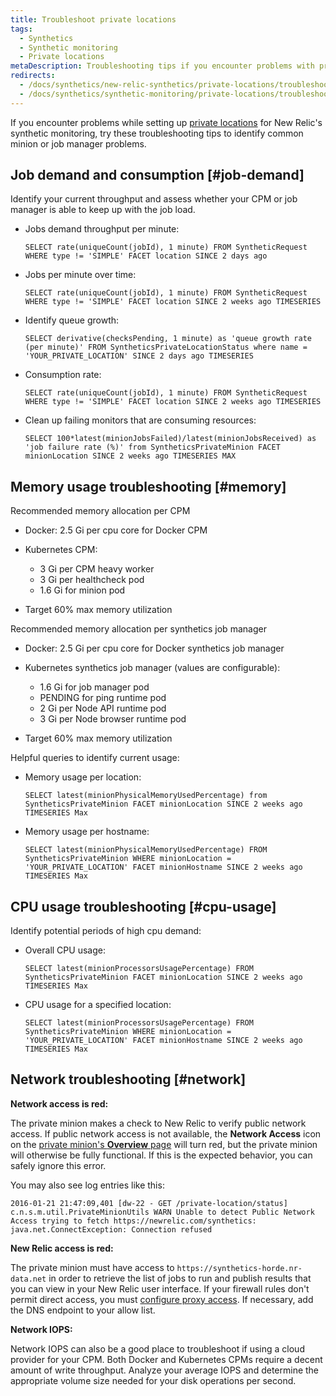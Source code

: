 ```yaml
---
title: Troubleshoot private locations
tags:
  - Synthetics
  - Synthetic monitoring
  - Private locations
metaDescription: Troubleshooting tips if you encounter problems with private locations or private minions or job managers with synthetic monitoring in New Relic.
redirects:
  - /docs/synthetics/new-relic-synthetics/private-locations/troubleshooting-private-locations
  - /docs/synthetics/synthetic-monitoring/private-locations/troubleshooting-private-locations
---
```


If you encounter problems while setting up [private locations](/docs/synthetics/new-relic-synthetics/private-locations/private-locations-overview-monitor-internal-sites-add-new-locations) for New Relic's synthetic monitoring, try these troubleshooting tips to identify common minion or job manager problems.

## Job demand and consumption [#job-demand]

Identify your current throughput and assess whether your CPM or job manager is able to keep up with the job load.

* Jobs demand throughput per minute:

  ```
  SELECT rate(uniqueCount(jobId), 1 minute) FROM SyntheticRequest WHERE type != 'SIMPLE' FACET location SINCE 2 days ago
  ```
* Jobs per minute over time:

  ```
  SELECT rate(uniqueCount(jobId), 1 minute) FROM SyntheticRequest WHERE type != 'SIMPLE' FACET location SINCE 2 weeks ago TIMESERIES
  ```
* Identify queue growth:

  ```
  SELECT derivative(checksPending, 1 minute) as 'queue growth rate (per minute)' FROM SyntheticsPrivateLocationStatus where name = 'YOUR_PRIVATE_LOCATION' SINCE 2 days ago TIMESERIES
  ```
* Consumption rate:

  ```
  SELECT rate(uniqueCount(jobId), 1 minute) FROM SyntheticRequest WHERE type != 'SIMPLE' FACET location SINCE 2 weeks ago TIMESERIES
  ```
* Clean up failing monitors that are consuming resources:

  ```
  SELECT 100*latest(minionJobsFailed)/latest(minionJobsReceived) as 'job failure rate (%)' from SyntheticsPrivateMinion FACET minionLocation SINCE 2 weeks ago TIMESERIES MAX
  ```

## Memory usage troubleshooting [#memory]

Recommended memory allocation per CPM

* Docker: 2.5 Gi per cpu core for Docker CPM
* Kubernetes CPM:

  * 3 Gi per CPM heavy worker
  * 3 Gi per healthcheck pod
  * 1.6 Gi for minion pod
* Target 60% max memory utilization

Recommended memory allocation per synthetics job manager

* Docker: 2.5 Gi per cpu core for Docker synthetics job manager
* Kubernetes synthetics job manager (values are configurable):

  * 1.6 Gi for job manager pod
  * PENDING for ping runtime pod
  * 2 Gi per Node API runtime pod
  * 3 Gi per Node browser runtime pod
  
* Target 60% max memory utilization

Helpful queries to identify current usage:

* Memory usage per location:

  ```
  SELECT latest(minionPhysicalMemoryUsedPercentage) from SyntheticsPrivateMinion FACET minionLocation SINCE 2 weeks ago TIMESERIES Max
  ```
* Memory usage per hostname:

  ```
  SELECT latest(minionPhysicalMemoryUsedPercentage) FROM SyntheticsPrivateMinion WHERE minionLocation = 'YOUR_PRIVATE_LOCATION' FACET minionHostname SINCE 2 weeks ago TIMESERIES Max
  ```

## CPU usage troubleshooting [#cpu-usage]

Identify potential periods of high cpu demand:

* Overall CPU usage:

  ```
  SELECT latest(minionProcessorsUsagePercentage) FROM SyntheticsPrivateMinion FACET minionLocation SINCE 2 weeks ago TIMESERIES Max
  ```
* CPU usage for a specified location:

  ```
  SELECT latest(minionProcessorsUsagePercentage) FROM SyntheticsPrivateMinion WHERE minionLocation = 'YOUR_PRIVATE_LOCATION' FACET minionHostname SINCE 2 weeks ago TIMESERIES Max
  ```

## Network troubleshooting [#network]

**Network access is red:**

The private minion makes a check to New Relic to verify public network access. If public network access is not available, the **Network Access** icon on the [private minion's **Overview** page](/docs/synthetics/new-relic-synthetics/pages/synthetics-overview-page-view-monitors-performance) will turn red, but the private minion will otherwise be fully functional. If this is the expected behavior, you can safely ignore this error.

You may also see log entries like this:

```
2016-01-21 21:47:09,401 [dw-22 - GET /private-location/status] c.n.s.m.util.PrivateMinionUtils WARN Unable to detect Public Network Access trying to fetch https://newrelic.com/synthetics: java.net.ConnectException: Connection refused
```

**New Relic access is red:**

The private minion must have access to `https://synthetics-horde.nr-data.net` in order to retrieve the list of jobs to run and publish results that you can view in your New Relic user interface. If your firewall rules don't permit direct access, you must [configure proxy access](/docs/synthetics/new-relic-synthetics/private-locations/install-configure-private-minions). If necessary, add the DNS endpoint to your allow list.

**Network IOPS:**

Network IOPS can also be a good place to troubleshoot if using a cloud provider for your CPM. Both Docker and Kubernetes CPMs require a decent amount of write throughput. Analyze your average IOPS and determine the appropriate volume size needed for your disk operations per second.
